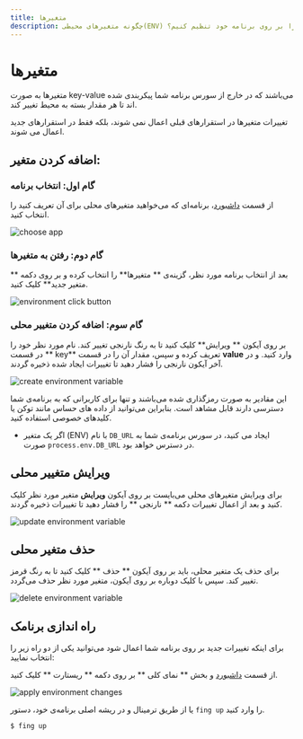 ```yaml
---
title: متغیرها
description: چگونه متغیرهای محیطی(ENV) را بر روی برنامه خود تنظیم کنیم؟
---
```



# متغیرها

متغیرها به صورت key-value می‌باشند که در خارج از سورس برنامه شما پیکربندی شده اند تا هر مقدار بسته به محیط تغییر کند.

تغییرات متغیرها در استقرارهای قبلی اعمال نمی شوند، بلکه فقط در استقرارهای جدید اعمال می شوند.

## اضافه کردن متغیر:

### گام اول: انتخاب برنامه

از قسمت [داشبورد](https://dashboard.fing.ir)، برنامه‌ای که می‌خواهید متغیر‌های محلی برای آن تعریف کنید را انتخاب کنید.

![choose app](/images/apps-choose.jpg)

### گام دوم: رفتن به متغیرها

بعد از انتخاب برنامه مورد نظر، گزینه‌ی ** متغیرها** را انتخاب کرده و بر روی دکمه ** متغیر جدید** کلیک کنید.

![environment click button](/images/apps-e‌nvironments-click-button.jpg)

### گام سوم: اضافه کردن متغییر محلی

بر روی آیکون ** ویرایش‌** کلیک کنید تا به رنگ نارنجی تغییر کند.
نام مورد نظر خود را در قسمت ** key** تعریف کرده و سپس، مقدار آن را در قسمت **value** وارد کنید. و در آخر آیکون نارنجی را فشار دهید تا تغییرات ایجاد شده ذخیره گردند.

![create environment variable](/images/apps-e‌nvironments-create-env.jpg)

<Notice variant="success">
  این مقادیر به صورت رمزگذاری شده می‌باشند و تنها برای کاربرانی که به برنامه‌ی
  شما دسترسی دارند قابل مشاهد است. بنابراین می‌توانید از داده های حساس مانند
  توکن یا کلیدهای خصوصی استفاده کنید.
</Notice>

- اگر یک متغیر (ENV) با نام `DB_URL` ایجاد می کنید، در سورس برنامه‌ی شما به صورت
  `process.env.DB_URL` در دسترس خواهد بود.

## ویرایش متغییر محلی

برای ویرایش متغیرهای محلی می‌بایست بر روی آیکون **ویرایش** متغیر مورد نظر کلیک کنید و بعد از اعمال تغییرات دکمه ** نارنجی ** را فشار دهید تا تغییرات ذخیره گردند.

![update environment variable](/images/apps-e‌nvironments-update-env.jpg)

## حذف متغیر محلی

برای حذف یک متغیر محلی، باید بر روی آیکون ** حذف ** کلیک کنید تا به رنگ قرمز تغییر کند. سپس با کلیک دوباره بر روی آیکون، متغیر مورد نظر حذف می‌گردد.

![delete environment variable](/images/apps-e‌nvironments-delete-env.jpg)

## راه اندازی برنامک

برای اینکه تغییرات جدید بر روی برنامه شما اعمال شود می‌توانید یکی از دو راه زیر را انتخاب نمایید:

از قسمت ‌‌[داشبورد](https://dashboard.fing.ir) و بخش ** نمای کلی ** بر روی دکمه ** ریستارت ** کلیک کنید.

![apply environment changes](/images/apps-e‌nvironments-start.jpg)

یا از طریق ترمینال و در ریشه اصلی برنامه‌ی خود‌، دستور `fing up` را وارد کنید.

```
$ fing up
```
